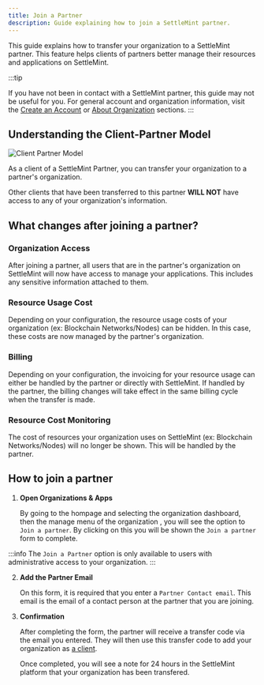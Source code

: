 ```yaml
---
title: Join a Partner
description: Guide explaining how to join a SettleMint partner.
---
```


This guide explains how to transfer your organization to a SettleMint partner. This feature helps clients of partners better manage their resources and applications on SettleMint.

:::tip

If you have not been in contact with a SettleMint partner, this guide may not be useful for you. For general account and organization information, visit the [Create an Account](../launch-platform/managed-cloud-deployment/1_create-an-account.md) or [About Organization](../launch-platform/managed-cloud-deployment/2_about-organizations.md) sections.
:::

## Understanding the Client-Partner Model

![Client Partner Model](../../img/account-billing/Client-Partner.png)

As a client of a SettleMint Partner, you can transfer your organization to a partner's organization.

Other clients that have been transferred to this partner **WILL NOT** have access to any of your organization's information.

## What changes after joining a partner?

### Organization Access

After joining a partner, all users that are in the partner's organization on SettleMint will now have access to manage your applications. This includes any sensitive information attached to them.

### Resource Usage Cost

Depending on your configuration, the resource usage costs of your organization (ex: Blockchain Networks/Nodes) can be hidden.
In this case, these costs are now managed by the partner's organization.

### Billing

Depending on your configuration, the invoicing for your resource usage can either be handled by the partner or directly with SettleMint.
If handled by the partner, the billing changes will take effect in the same billing cycle when the transfer is made.

### Resource Cost Monitoring

The cost of resources your organization uses on SettleMint (ex: Blockchain Networks/Nodes) will no longer be shown. This will be handled by the partner.

## How to join a partner

1. **Open Organizations & Apps**

   By going to the hompage and selecting the organization dashboard, then the manage menu of the organization , you will see the option to `Join a partner`. By clicking on this you will be shown the `Join a partner` form to complete.

:::info
The `Join a Partner` option is only available to users with administrative access to your organization.
:::

2. **Add the Partner Email**

   On this form, it is required that you enter a `Partner Contact email`. This email is the email of a contact person at the partner that you are joining.

3. **Confirmation**

   After completing the form, the partner will receive a transfer code via the email you entered. They will then use this transfer code to add your organization as [a client](add-a-client.mdx).

   Once completed, you will see a note for 24 hours in the SettleMint platform that your organization has been transfered.
